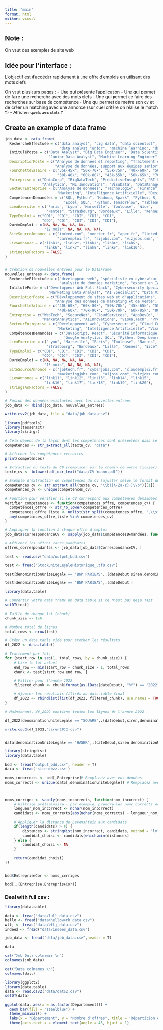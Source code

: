 ```yaml
---
title: "main"
format: html
editor: visual
---
```


## Note :

On veut des exemples de site web

## Idée pour l'interface :

L'objectif est d'accéder rapidement à une offre d'emplois en utilisant des mots clefs

On veut plusieurs pages : - Une qui présente l'application - Une qui permet de faire une recherche avec des mots clefs - Une qui permet de faire des recherches sur base de compétence - Une qui permet de mettre son cv et de créer un matching avec une annonce (sur quel critère on réalise le match ?) - Afficher quelques stats ?

## Create an example of data frame

```r

job_data <- data.frame(
  RechercheEffectuée = c("data analyst", "big data", "data scientist", "business intelligence", "data engineer", 
                         "data analyst junior", "machine learning", "data visualization", "data manager", "data architect"),
  IntituléPoste = c("Data Analyst", "Big Data Engineer", "Data Scientist", "Business Intelligence Analyst", "Data Engineer",
                    "Junior Data Analyst", "Machine Learning Engineer", "Data Visualization Expert", "Data Manager", "Data Architect"),
  DescriptionPoste = c("Analyse de données et reporting", "Traitement de grandes quantités de données", "Modélisation prédictive et statistiques", "Analyse de données pour insights business", "Conception et maintenance d'infrastructures de données",
                       "Analyse de données, support aux équipes senior", "Développement d'algorithmes d'apprentissage automatique", "Création de visualisations de données complexes", "Gestion des opérations de données", "Architecture et conception de solutions de données"),
  FourchetteSalaire = c("35k-45k", "50k-70k", "55k-75k", "40k-60k", "50k-70k", 
                        "30k-40k", "60k-80k", "45k-55k", "50k-65k", "70k-90k"),
  Entreprise = c("DataCorp", "BigDataTech", "PredictiveInsights", "BI Solutions", "DataPipeline Inc", 
                 "Analytica", "ML Innovations", "VisuData", "DataManager Group", "ArchitectData"),
  SecteurEntreprise = c("Analyse de données", "Technologie", "Finance", "Consulting", "Informatique", 
                        "Marketing", "Intelligence Artificielle", "Design", "Gestion de données", "Informatique"),
  CompétencesDemandées = c("SQL, Python", "Hadoop, Spark", "Python, R, SQL", "Tableau, SQL", "Python, ETL", 
                           "Excel, SQL", "Python, TensorFlow", "Tableau, D3.js", "Gestion de base de données", "Big Data, Cloud Computing"),
  LieuExercice = c("Paris", "Lyon", "Marseille", "Toulouse", "Nice", 
                   "Nantes", "Strasbourg", "Bordeaux", "Lille", "Rennes"),
  TypeEmploi = c("CDI", "CDI", "CDI", "CDI", "CDI", 
                 "CDD", "CDI", "CDI", "CDI", "CDI"),
  DuréeEmploi = c(NA, NA, NA, NA, NA, 
                  "12 mois", NA, NA, NA, NA),
  SiteSourceAnnonce = c("indeed.com", "monster.fr", "apec.fr", "linkedin.com", "glassdoor.fr", 
                        "cadremploi.fr", "aijobs.com", "vizjobs.com", "datajobs.fr", "techarchjobs.com"),
  LienAnnonce = c("link1", "link2", "link3", "link4", "link5", 
                  "link6", "link7", "link8", "link9", "link10"),
  stringsAsFactors = FALSE
)


# Création de nouvelles entrées pour le DataFrame
nouvelles_entrees <- data.frame(
  RechercheEffectuée = c("développeur web", "spécialiste en cybersécurité", "analyste cloud", "développeur mobile", "consultant IT",
                         "analyste de données marketing", "expert en IA", "spécialiste en visualisation de données", "chef de projet IT", "architecte de solutions cloud"),
  IntituléPoste = c("Développeur Web Full Stack", "Cybersecurity Specialist", "Cloud Analyst", "Mobile App Developer", "IT Consultant",
                    "Marketing Data Analyst", "AI Specialist", "Data Visualization Specialist", "IT Project Manager", "Cloud Solutions Architect"),
  DescriptionPoste = c("Développement de sites web et d'applications", "Sécurisation des réseaux et des systèmes informatiques", "Gestion et optimisation des infrastructures cloud", "Développement d'applications mobiles sur iOS et Android", "Conseil en technologies de l'information",
                       "Analyse des données de marketing et de vente", "Développement de solutions basées sur l'intelligence artificielle", "Création de tableaux de bord et de visualisations de données", "Gestion de projets informatiques", "Conception et mise en œuvre d'architectures cloud"),
  FourchetteSalaire = c("40k-60k", "60k-80k", "50k-70k", "45k-65k", "55k-75k",
                        "40k-60k", "70k-90k", "50k-70k", "60k-85k", "80k-100k"),
  Entreprise = c("WebTech", "SecureNet", "CloudServices", "AppDevCo", "ITConsulting",
                 "MarketAnalytics", "AIInnovations", "VisualTech", "ProjectSolutions", "CloudArchitects"),
  SecteurEntreprise = c("Développement web", "Cybersécurité", "Cloud Computing", "Développement mobile", "Consulting IT",
                        "Marketing", "Intelligence Artificielle", "Visualisation de données", "Gestion de projet", "Cloud Computing"),
  CompétencesDemandées = c("JavaScript, React", "Sécurité informatique, Cryptographie", "AWS, Azure", "Swift, Kotlin", "Gestion de projet, ITIL",
                           "Google Analytics, SQL", "Python, Deep Learning", "Tableau, Power BI", "Gestion de projet, Agile", "AWS, Architecture cloud"),
  LieuExercice = c("Lyon", "Marseille", "Paris", "Toulouse", "Nantes",
                   "Strasbourg", "Bordeaux", "Lille", "Rennes", "Nice"),
  TypeEmploi = c("CDI", "CDI", "CDI", "CDI", "CDI",
                 "CDD", "CDI", "CDI", "CDI", "CDI"),
  DuréeEmploi = c(NA, NA, NA, NA, NA,
                  "18 mois", NA, NA, NA, NA),
  SiteSourceAnnonce = c("jobtech.fr", "cyberjobs.com", "cloudemploi.fr", "mobiledevjobs.com", "itconsultingjobs.fr",
                        "marketingjobs.com", "aijobs.com", "vizjobs.com", "projectmanagementjobs.com", "cloudcareers.com"),
  LienAnnonce = c("link11", "link12", "link13", "link14", "link15",
                  "link16", "link17", "link18", "link19", "link20"),
  stringsAsFactors = FALSE
)

# Fusion des données existantes avec les nouvelles entrées
job_data <- rbind(job_data, nouvelles_entrees)

```

```r
write.csv2(job_data, file = "data/job_data.csv")
```

```r
library(pdftools)
library(tesseract)
library(stringr)
```

```r
# Cela dépend de la façon dont les compétences sont présentées dans le CV
competences <- str_extract_all(texte_cv, "data")

# Afficher les compétences extraites
print(competences)

```

```r
# Extraction du texte du CV (remplacer par le chemin de votre fichier)
texte_cv <- tolower(pdf_ocr_text("data/CV Yoann.pdf"))

# Exemple d'extraction de compétences du CV (ajuster selon le format du CV)
competences_cv <- str_extract_all(texte_cv, "\\b([A-Za-z]+)\\b")[[1]]
competences_cv <- unique(competences_cv)

# Fonction pour vérifier si le CV correspond aux compétences demandées
verifier_competences <- function(competences_offre, competences_cv) {
  competences_offre <- str_to_lower(competences_offre)
  competences_offre_liste <- unlist(str_split(competences_offre, ",\\s*"))
  any(competences_offre_liste %in% competences_cv)
}

# Appliquer la fonction à chaque offre d'emploi
job_data$CorrespondanceCV <- sapply(job_data$CompétencesDemandées, function(x) verifier_competences(x, competences_cv))

# Afficher les offres correspondantes
offres_correspondantes <- job_data[job_data$CorrespondanceCV, ]

```

```r
test <- read.csv("data/output_bdd.csv")
```

```r
test <- fread("StockUniteLegaleHistorique_utf8.csv")
```

```r
test[denominationUniteLegale == "BNP PARIBAS",.(dateDebut,siren,denominationUniteLegale,activitePrincipaleUniteLegale)]
```

```r
test[denominationUniteLegale == "BNP PARIBAS",.(dateDebut)]
```

```r
library(data.table)

# Convertir votre data frame en data.table si ce n'est pas déjà fait
setDT(test)

# Taille de chaque lot (chunk)
chunk_size <- 1e6 

# Nombre total de lignes
total_rows <- nrow(test)

# Créer un data.table vide pour stocker les résultats
df_2022 <- data.table()

# Traitement par lots
for (start_row in seq(1, total_rows, by = chunk_size)) {
    # Lire le lot actuel
    end_row <- min(start_row + chunk_size - 1, total_rows)
    chunk <- test[start_row:end_row, ]

    # Filtrer pour l'année 2022
    filtered_chunk <- chunk[format(as.IDate(dateDebut), "%Y") == "2022"]

    # Ajouter les résultats filtrés au data.table final
    df_2022 <- rbindlist(list(df_2022, filtered_chunk), use.names = TRUE)
}

# Maintenant, df_2022 contient toutes les lignes de l'année 2022

```

```r
df_2022[denominationUniteLegale == "SQUARE",.(dateDebut,siren,denominationUniteLegale,activitePrincipaleUniteLegale)]
```

```r
write.csv2(df_2022,"siren2022.csv")
```

```r

```

```r
data[denominationUniteLegale == "HAGER",.(dateDebut,siren,denominationUniteLegale,activitePrincipaleUniteLegale)]
```

```r
library(stringdist)
library(data.table)
```

```r
bdd <- fread("output_bdd.csv", header = T)
data <- fread("siren2022.csv")
```

```r
noms_incorrects <- bdd[,Entreprise]# Remplacez avec vos données
noms_corrects <- unique(data[,denominationUniteLegale]) # Remplacez avec vos données



noms_corriges <- sapply(noms_incorrects, function(nom_incorrect) {
    # Filtrage préliminaire - par exemple, prendre les noms corrects dont la longueur est proche
    longueur_nom_incorrect <- nchar(nom_incorrect)
    candidats <- noms_corrects[abs(nchar(noms_corrects) - longueur_nom_incorrect) <= 3]

    # Appliquer la distance de Levenshtein aux candidats
    if(length(candidats) > 0) {
        distances <- stringdist(nom_incorrect, candidats, method = "lv")
        candidat_choisi <- candidats[which.min(distances)]
    } else {
        candidat_choisi <- NA
    }

    return(candidat_choisi)
})



```

```r
bdd$EntrepriseCor <- noms_corriges
```

```r
bdd[,.(Entreprise,EntrepriseCor)]
```

### Deal with full csv :

```r
library(data.table)
```

```r
data <- fread("data/full_data.csv")
hello <- fread("data/hellowork_data.csv")
wttj <- fread("data/wttj_data.csv")
indeed <- fread("data/indeed_data.csv")

job_data <- fread("data/job_data.csv",header = T)
```

```r
data
```

```r
cat("Job Data colnames \n")
colnames(job_data)

cat("Data colnames \n")
colnames(data)
```

```r
library(ggplot2)
library(data.table)
data <- read.csv2("data/data2.csv")
setDT(data)
```


```r
ggplot(data, aes(x = as.factor(Département))) +
  geom_bar(fill = "steelblue") +
  theme_minimal() +
  labs(x = "Département", y = "Nombre d'offres", title = "Répartition des Offres par Département") +
  theme(axis.text.x = element_text(angle = 45, hjust = 1))
```

